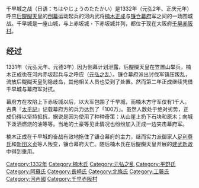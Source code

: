 {{unreferenced|time=2017-01-19T01:12:29+00:00}}
{{Campaignbox 元弘之亂}}
千早城之战（日语：ちはやじょうのたたかい）是1332年（元弘2年、正庆元年）呼应[[后醍醐天皇|后醍醐天皇]]的[[倒幕|倒幕]]运动起兵的河内武将[[楠木正成|楠木正成]]与[[镰仓幕府|镰仓幕府]]军之间的一场围城战。千早城是一座山城，与上赤坂城・下赤坂城并列，都位于现在大阪府[[千早赤阪村|千早赤阪村]]。

== 经过 ==

1331年（元弘元年、元德3年）因为倒幕计划泄露，后醍醐天皇在笠置山举兵，楠木正成也在河内赤坂起兵与之呼应（[[元弘之亂|元弘之乱]]）。镰仓幕府派出讨伐军镇压叛乱，流放后醍醐天皇到隐歧岛，其他相关人员也受到了处置。然而第二年正成继续凭借千早城与幕府军对抗。

幕府方在攻陷上下赤坂城以后，以大军包围了千早城，而楠木方守军仅有1千人。古典『[[太平記|太平記]]』记载幕府方的兵力达到了「100万」。虽然人数处于绝对劣势，正成仍得以坚持抵抗，据说是因为使用了种种奇策：从山崖上扔下石块和原木；向城下泼洒燃烧的油等等。当地的土豪等见此情况也纷纷加入正成一边夹击幕府军。

楠木正成在千早城的奋战有效地拖住了镰仓幕府的主力，继而实力派御家人[[足利尊氏|足利尊氏]]和[[新田义贞|新田义贞]]等人叛变，镰仓幕府灭亡。随后楠木氏在后醍醐天皇开展的[[建武新政|建武新政]]中得到重用。

[[Category:1332年|Category:1332年]]
[[Category:楠木氏|Category:楠木氏]]
[[Category:元弘之乱|Category:元弘之乱]]
[[Category:平野氏|Category:平野氏]]
[[Category:阿蘇氏|Category:阿蘇氏]]
[[Category:長崎氏|Category:長崎氏]]
[[Category:北條氏|Category:北條氏]]
[[Category:工藤氏|Category:工藤氏]]
[[Category:河內國|Category:河內國]]
[[Category:千早赤阪村|Category:千早赤阪村]]